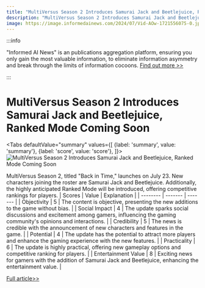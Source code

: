 ```yaml
---
title: "MultiVersus Season 2 Introduces Samurai Jack and Beetlejuice, Ranked Mode Coming Soon"
description: "MultiVersus Season 2 Introduces Samurai Jack and Beetlejuice, Ranked Mode Coming Soon"
image: https://image.informedainews.com/2024/07/Vid-AOw-1721556075-0.jpg
---
```



:::info

"Informed AI News" is an publications aggregation platform, ensuring you only gain the most valuable information, to eliminate information asymmetry and break through the limits of information cocoons.  [Find out more >>](/)

:::

# MultiVersus Season 2 Introduces Samurai Jack and Beetlejuice, Ranked Mode Coming Soon


<Tabs
	defaultValue="summary"
	values={[
	{label: 'summary', value: 'summary'},
	{label: 'score', value: 'score'},
]}>
<TabItem value="summary">
<img
  src="https://image.informedainews.com/2024/07/Vid-AOw-1721556075-0.jpg"
  alt="MultiVersus Season 2 Introduces Samurai Jack and Beetlejuice, Ranked Mode Coming Soon"
/>



MultiVersus Season 2, titled "Back in Time," launches on July 23. New characters joining the roster are Samurai Jack and Beetlejuice. Additionally, the highly anticipated Ranked Mode will be introduced, offering competitive rankings for players.
</TabItem>
<TabItem value="score">
	| Scores     | Value   | Explanation |
	| -------- | ------- | ------- |
	| Objectivity  | 5    | The content is objective, presenting the new additions to the game without bias.    |
	| Social Impact | 4     | The update sparks social discussions and excitement among gamers, influencing the gaming community's opinions and interactions.    |
	| Credibility    | 5    | The news is credible with the announcement of new characters and features in the game.    |
	| Potential    | 4    | The update has the potential to attract more players and enhance the gaming experience with the new features.    |
	| Practicality    | 6    | The update is highly practical, offering new gameplay options and competitive ranking for players.    |
	| Entertainment Value    | 8    | Exciting news for gamers with the addition of Samurai Jack and Beetlejuice, enhancing the entertainment value.    |
</TabItem>
</Tabs>

[Full article>>](https://www.ign.com/articles/multiversus-season-2-to-add-samurai-jack-and-beetlejuice-ranked-mode-arrives-next-week)
